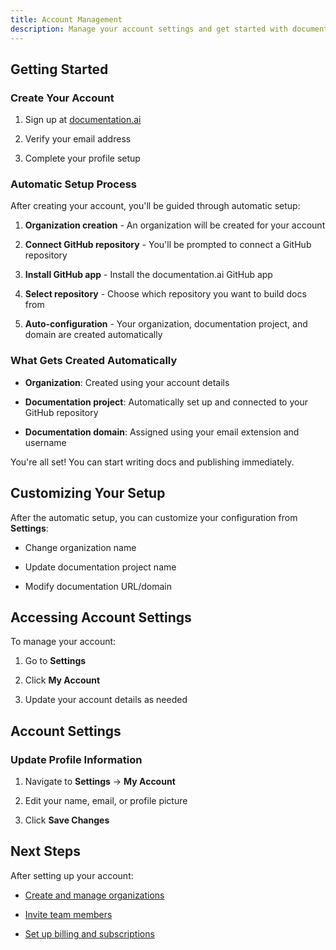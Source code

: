 ```yaml
---
title: Account Management
description: Manage your account settings and get started with documentation.ai.
---
```

## Getting Started

### Create Your Account

1. Sign up at [documentation.ai](http://documentation.ai)&#x20;

2. Verify your email address

3. Complete your profile setup

### Automatic Setup Process

After creating your account, you'll be guided through automatic setup:

1. **Organization creation** - An organization will be created for your account

2. **Connect GitHub repository** - You'll be prompted to connect a GitHub repository

3. **Install GitHub app** - Install the documentation.ai GitHub app

4. **Select repository** - Choose which repository you want to build docs from

5. **Auto-configuration** - Your organization, documentation project, and domain are created automatically

### What Gets Created Automatically

- **Organization**: Created using your account details

- **Documentation project**: Automatically set up and connected to your GitHub repository

- **Documentation domain**: Assigned using your email extension and username

You're all set! You can start writing docs and publishing immediately.

## Customizing Your Setup

After the automatic setup, you can customize your configuration from **Settings**:

- Change organization name

- Update documentation project name

- Modify documentation URL/domain

## Accessing Account Settings

To manage your account:

1. Go to **Settings**

2. Click **My Account**

3. Update your account details as needed

## Account Settings

### Update Profile Information

1. Navigate to **Settings** → **My Account**

2. Edit your name, email, or profile picture

3. Click **Save Changes**

## Next Steps

After setting up your account:

- [Create and manage organizations](link-to-organizations-doc)

- [Invite team members](link-to-team-management-doc)

- [Set up billing and subscriptions](link-to-billing-doc)

